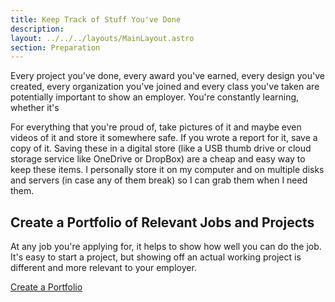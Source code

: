 ```yaml
---
title: Keep Track of Stuff You've Done
description: 
layout: ../../../layouts/MainLayout.astro
section: Preparation
---
```


Every project you've done, every award you've earned, every design you've created, every organization you've joined and every class you've taken are potentially important to show an employer. You're constantly learning, whether it's 

For everything that you're proud of, take pictures of it and maybe even videos of it and store it somewhere safe. If you wrote a report for it, save a copy of it. Saving these in a digital store (like a USB thumb drive or cloud storage service like OneDrive or DropBox) are a cheap and easy way to keep these items. I personally store it on my computer and on multiple disks and servers (in case any of them break) so I can grab them when I need them.

## Create a Portfolio of Relevant Jobs and Projects
At any job you're applying for, it helps to show how well you can do the job. It's easy to start a project, but showing off an actual working project is different and more relevant to your employer. 

[Create a Portfolio](./common-ideas/portfolio)
